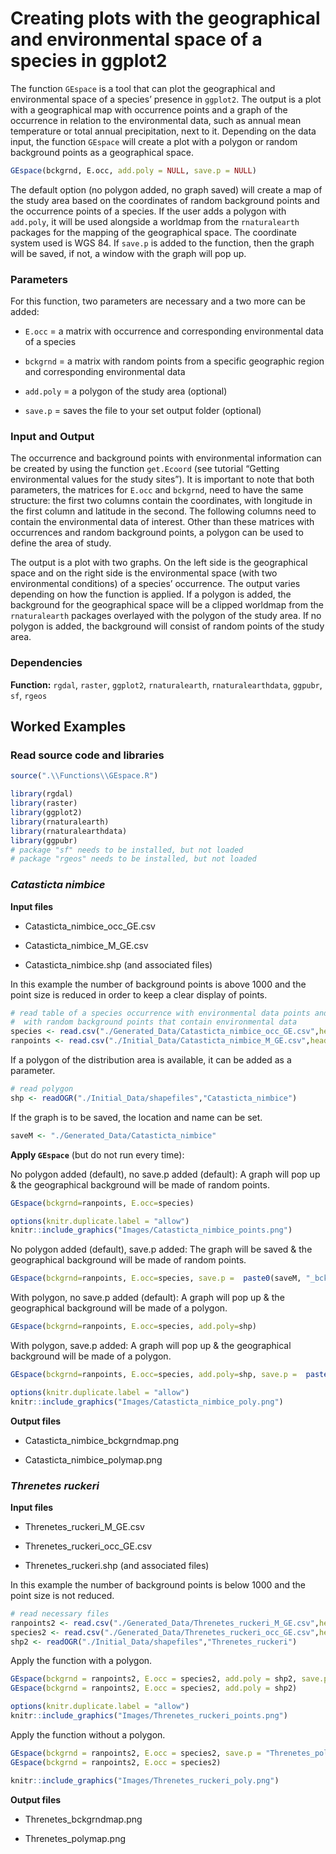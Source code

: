 
# Creating plots with the geographical and environmental space of a species in ggplot2

The function `GEspace` is a tool that can plot the geographical and environmental space of a species' presence in `ggplot2`. The output is a plot with a geographical map with occurrence points and a graph of the occurrence in relation to the environmental data, such as annual mean temperature or total annual precipitation, next to it. Depending on the data input, the function `GEspace` will create a plot with a polygon or random background points as a geographical space. 

```r
GEspace(bckgrnd, E.occ, add.poly = NULL, save.p = NULL)
```

The default option (no polygon added, no graph saved) will create a map of the study area based on the coordinates of random background points and the occurrence points of a species. If the user adds a polygon with `add.poly`, it will be used alongside a worldmap from the `rnaturalearth` packages for the mapping of the geographical space. The coordinate system used is WGS 84. If `save.p` is added to the function, then the graph will be saved, if not, a window with the graph will pop up.


### Parameters

For this function, two parameters are necessary and a two more can be added:

- `E.occ` = a matrix with occurrence and corresponding environmental data of a species

- `bckgrnd` = a matrix with random points from a specific geographic region and corresponding environmental data

- `add.poly` = a polygon of the study area (optional)

- `save.p` = saves the file to your set output folder (optional)


### Input and Output

The occurrence and background points with environmental information can be created by using the function `get.Ecoord` (see tutorial "Getting environmental values for the study sites"). It is important to note that both parameters, the matrices for `E.occ` and `bckgrnd`, need to have the same structure: the first two columns contain the coordinates, with longitude in the first column and latitude in the second. The following columns need to contain the environmental data of interest. Other than these matrices with occurrences and random background points, a polygon can be used to define the area of study.

The output is a plot with two graphs. On the left side is the geographical space and on the right side is the environmental space (with two environmental conditions) of a species' occurrence.
The output varies depending on how the function is applied. If a polygon is added, the background for the geographical space will be a clipped worldmap from the `rnaturalearth` packages overlayed with the polygon of the study area. If no polygon is added, the background will consist of random points of the study area.


### Dependencies
**Function:** `rgdal`, `raster`, `ggplot2`, `rnaturalearth`, `rnaturalearthdata`, `ggpubr`, `sf`, `rgeos`


## Worked Examples

### Read source code and libraries

```r
source(".\\Functions\\GEspace.R")
```


```r
library(rgdal)
library(raster)
library(ggplot2)
library(rnaturalearth)
library(rnaturalearthdata)
library(ggpubr)
# package "sf" needs to be installed, but not loaded
# package "rgeos" needs to be installed, but not loaded
```


###  *Catasticta nimbice*


**Input files**

- Catasticta_nimbice_occ_GE.csv

- Catasticta_nimbice_M_GE.csv

- Catasticta_nimbice.shp (and associated files)


In this example the number of background points is above 1000 and the point size is reduced in order to keep a clear display of points.
```r
# read table of a species occurrence with environmental data points and table 
#  with random background points that contain environmental data
species <- read.csv("./Generated_Data/Catasticta_nimbice_occ_GE.csv",header=T)
ranpoints <- read.csv("./Initial_Data/Catasticta_nimbice_M_GE.csv",header=T)

```

If a polygon of the distribution area is available, it can be added as a parameter.
```r
# read polygon
shp <- readOGR("./Initial_Data/shapefiles","Catasticta_nimbice")

```

If the graph is to be saved, the location and name can be set.
```r
saveM <- "./Generated_Data/Catasticta_nimbice"

```


**Apply `GEspace`** (but do not run every time):  

No polygon added (default), no save.p added (default): A graph will pop up & the geographical background will be made of random points.
```r
GEspace(bckgrnd=ranpoints, E.occ=species)
```


```r
options(knitr.duplicate.label = "allow")
knitr::include_graphics("Images/Catasticta_nimbice_points.png")
```


No polygon added (default), save.p added: The graph will be saved & the geographical background will be made of random points.
```r
GEspace(bckgrnd=ranpoints, E.occ=species, save.p =  paste0(saveM, "_bckgrndmap.png"))
```


With polygon, no save.p added (default): A graph will pop up & the geographical background will be made of a polygon.
```r
GEspace(bckgrnd=ranpoints, E.occ=species, add.poly=shp)
```

With polygon, save.p added: A graph will pop up & the geographical background will be made of a polygon.
```r
GEspace(bckgrnd=ranpoints, E.occ=species, add.poly=shp, save.p =  paste0(saveM, "_polymap.png"))
```


```r
options(knitr.duplicate.label = "allow")
knitr::include_graphics("Images/Catasticta_nimbice_poly.png")
```


**Output files**

- Catasticta_nimbice_bckgrndmap.png

- Catasticta_nimbice_polymap.png


### *Threnetes ruckeri*


**Input files**

- Threnetes_ruckeri_M_GE.csv

- Threnetes_ruckeri_occ_GE.csv

- Threnetes_ruckeri.shp (and associated files)


In this example the number of background points is below 1000 and the point size is not reduced.
```r
# read necessary files
ranpoints2 <- read.csv("./Generated_Data/Threnetes_ruckeri_M_GE.csv",header=T)
species2 <- read.csv("./Generated_Data/Threnetes_ruckeri_occ_GE.csv",header=T)
shp2 <- readOGR("./Initial_Data/shapefiles","Threnetes_ruckeri")

```

Apply the function with a polygon.
```r
GEspace(bckgrnd = ranpoints2, E.occ = species2, add.poly = shp2, save.p = "Threnetes_bckgrndmap.png")
GEspace(bckgrnd = ranpoints2, E.occ = species2, add.poly = shp2)
```


```r
options(knitr.duplicate.label = "allow")
knitr::include_graphics("Images/Threnetes_ruckeri_points.png")
```

Apply the function without a polygon.
```r
GEspace(bckgrnd = ranpoints2, E.occ = species2, save.p = "Threnetes_polymap.png")
GEspace(bckgrnd = ranpoints2, E.occ = species2)
```

```r
knitr::include_graphics("Images/Threnetes_ruckeri_poly.png")
```


**Output files**

- Threnetes_bckgrndmap.png

- Threnetes_polymap.png
